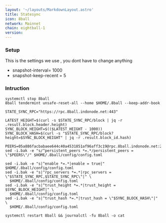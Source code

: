 ```yaml
---
layout: '~/layouts/MarkdownLayout.astro'
title: Statesync
icon: 8ball
network: Mainnet
chain: eightball-1
version:  
---
```


### Setup
This is the settings we use , you dont have to change anything

- snapshot-interval= 1000
- snapshot-keep-recent = 5

### Intruction

```
systemctl stop 8ball
8ball tendermint unsafe-reset-all --home $HOME/.8ball --keep-addr-book

STATE_SYNC_RPC="https://rpc.8ball.indonode.net:443"

LATEST_HEIGHT=$(curl -s $STATE_SYNC_RPC/block | jq -r .result.block.header.height)
SYNC_BLOCK_HEIGHT=$(($LATEST_HEIGHT - 1000))
SYNC_BLOCK_HASH=$(curl -s "$STATE_SYNC_RPC/block?height=$SYNC_BLOCK_HEIGHT" | jq -r .result.block_id.hash)

PEERS=05a886facbabaee644c40a4531851af96aff3c19@rpc.8ball.indonode.net:22656 
sed -i.bak -e "s/^persistent_peers *=.*/persistent_peers = \"$PEERS\"/" $HOME/.8ball/config/config.toml

sed -i.bak -e "s|^enable *=.*|enable = true|" $HOME/.8ball/config/config.toml
sed -i.bak -e "s|^rpc_servers *=.*|rpc_servers = \"$STATE_SYNC_RPC,$STATE_SYNC_RPC\"|" \
  $HOME/.8ball/config/config.toml
sed -i.bak -e "s|^trust_height *=.*|trust_height = $SYNC_BLOCK_HEIGHT|" \
  $HOME/.8ball/config/config.toml
sed -i.bak -e "s|^trust_hash *=.*|trust_hash = \"$SYNC_BLOCK_HASH\"|" \
  $HOME/.8ball/config/config.toml

systemctl restart 8ball && journalctl -fu 8ball -o cat
```
